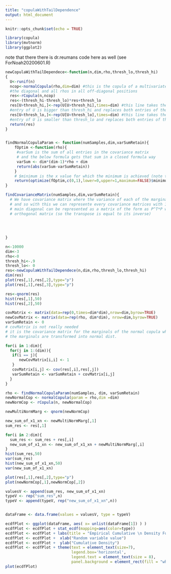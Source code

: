 ```yaml
---
title: "copulaWithTailDependence"
output: html_document
---
```


```r
knitr::opts_chunk$set(echo = TRUE)
```
```r
library(copula)
library(mvtnorm)
library(ggplot2)
```

note that there there is dr.reumans code here as well (see ForNoah20200601.R)
```r

newCopulaWithTailDependece<-function(n,dim,rho,thresh_lo,thresh_hi)
{
  U<-runif(n)
  ncop<-normalCopula(rho,dim=dim) #this is the copula of a multivariate normal with covariance matrix having 1s on
  #the diagonal and all rhos in all off-diagonal positions
  res<-rCopula(n,ncop)
  res<-(thresh_hi-thresh_lo)*res+thresh_lo
  res[U>thresh_hi,]<-rep(U[U>thresh_hi],times=dim) #this line takes the rows of res for which the corresponding
  #entry of U is bigger than thresh_hi and replaces both entries of those rows by the corresponding value of U
  res[U<thresh_lo,]<-rep(U[U<thresh_lo],times=dim) #this line takes the rows of res for which the corresponding
  #entry of U is smaller than thresh_lo and replaces both entries of those rows by the corresponding value of U
  return(res)
}


findNormalCopulaParam <- function(numSamples,dim,varSumRetain){
    fOptim <-function(rho){
     #varSum is the sum of all entries in the covariance matrix 
     # and the below formula gets that sum in a closed formula way
     varSum <- dim*(dim-1)*rho + dim
     return(abs(varSum-varSumRetain))
    }
    # $minimum is the x value for which the minimum is achieved (note that optimize returns a list) 
    return(optimize(fOptim,c(0,1),lower=0,upper=1,maximum=FALSE)$minimum)
}

findCovarianceMatrix(numSamples,dim,varSumRetain){
  # We have covariance matrix where the variance of each of the marginals are given
  # and so with this we can represente every covariance matrices with 1's along the 
  # main diagonal can be represented as a matrix of the form as P^T*P where P is an 
  # orthogonal matrix (so the transpose is equal to its inverse)
  
  
  
  
}

```


```r
n<-10000
dim<-3
rho<-0
thresh_hi<-.9
thresh_lo<- 0
res<-newCopulaWithTailDependece(n,dim,rho,thresh_lo,thresh_hi)
dim(res)
plot(res[,1],res[,2],type="p")
plot(res[,1],res[,3],type="p")

res<-qnorm(res)
hist(res[,1],50)
hist(res[,2],50)
```

```r
covMatrix <- matrix(data=rep(0,times=dim*dim),nrow=dim,byrow=TRUE)
newCovMatrix <- matrix(data=rep(rho, dim*dim), nrow=dim,byrow=TRUE)
varSumRetain <- 0 
# covMatrix is not really needed
# it is the covariance matrix for the marginals of the normal copula when
# the marginals are transformed into normal dist. 

for(i in 1:dim){
  for(j in 1:(dim)){
   if(i == j){
      newCovMatrix[i,i] <- 1
   }
   covMatrix[i,j] <- cov(res[,i],res[,j])
   varSumRetain <- varSumRetain + covMatrix[i,j]
  }
}
```

```r

rho <- findNormalCopulaParam(numSamples, dim, varSumRetain)
newNormalCop <- normalCopula(param = rho,dim =dim)
newNormCop <- rCopula(n, newNormalCop)

newMultiNormMarg <- qnorm(newNormCop)

new_sum_of_x1_xn <- newMultiNormMarg[,1]
sum_res <- res[,1]

for(i in 2:dim){
  sum_res <- sum_res + res[,i]
  new_sum_of_x1_xn <- new_sum_of_x1_xn + newMultiNormMarg[,i] 
}
hist(sum_res,50)
var(sum_res)
hist(new_sum_of_x1_xn,50)
var(new_sum_of_x1_xn)

plot(res[,1],res[,2],type="p")
plot(newNormCop[,1],newNormCop[,2])
```

```r
valuesV <- append(sum_res, new_sum_of_x1_xn)
typeV <- rep("sum_res",n)
typeV <- append(typeV, rep("new_sum_of_x1_xn",n))


dataFrame <- data.frame(values = valuesV, type = typeV)

ecdfPlot <- ggplot(dataFrame, aes( x= unlist(dataFrame[1]) ) )
ecdfPlot <- ecdfPlot + stat_ecdf(mapping=aes(color=type))
ecdfPlot <- ecdfPlot + labs(title = "Empirical Cumulative \n Density Function")
ecdfPlot <- ecdfPlot +  xlab("Random variable value")
ecdfPlot <- ecdfPlot +  ylab("Cumulative Density")
ecdfPlot <- ecdfPlot + theme(text = element_text(size=7),
                             legend.box='horizontal',
                             legend.text = element_text(size = 8),
                             panel.background = element_rect(fill = "white")) + scale_colour_brewer(palette = "Set1")
plot(ecdfPlot)


```